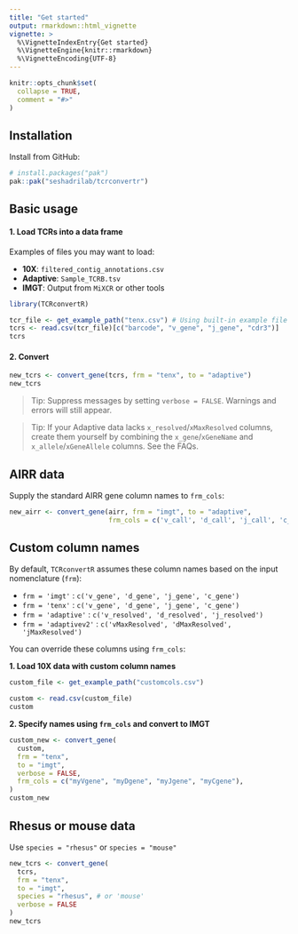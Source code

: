 ```yaml
---
title: "Get started"
output: rmarkdown::html_vignette
vignette: >
  %\VignetteIndexEntry{Get started}
  %\VignetteEngine{knitr::rmarkdown}
  %\VignetteEncoding{UTF-8}
---
```


```r
knitr::opts_chunk$set(
  collapse = TRUE,
  comment = "#>"
)
```

## Installation

Install from GitHub:

``` r
# install.packages("pak")
pak::pak("seshadrilab/tcrconvertr")
```

## Basic usage

#### 1. Load TCRs into a data frame

Examples of files you may want to load:

- **10X**: `filtered_contig_annotations.csv`
- **Adaptive**: `Sample_TCRB.tsv`
- **IMGT**: Output from `MiXCR` or other tools

```r
library(TCRconvertR)

tcr_file <- get_example_path("tenx.csv") # Using built-in example file
tcrs <- read.csv(tcr_file)[c("barcode", "v_gene", "j_gene", "cdr3")]
tcrs
```

####  2. Convert

```r
new_tcrs <- convert_gene(tcrs, frm = "tenx", to = "adaptive")
new_tcrs
```

> Tip: Suppress messages by setting `verbose = FALSE`. Warnings and errors will still appear.

> Tip: If your Adaptive data lacks `x_resolved`/`xMaxResolved` columns, create them yourself by combining the `x_gene`/`xGeneName` and `x_allele`/`xGeneAllele` columns. See the FAQs.


## AIRR data

Supply the standard AIRR gene column names to `frm_cols`:

```r
new_airr <- convert_gene(airr, frm = "imgt", to = "adaptive", 
                         frm_cols = c('v_call', 'd_call', 'j_call', 'c_call'))
```

## Custom column names

By default, `TCRconvertR` assumes these column names based on the input nomenclature (`frm`):

- `frm = 'imgt'` : `c('v_gene', 'd_gene', 'j_gene', 'c_gene')`
- `frm = 'tenx'` : `c('v_gene', 'd_gene', 'j_gene', 'c_gene')`
- `frm = 'adaptive'` : `c('v_resolved', 'd_resolved', 'j_resolved')`
- `frm = 'adaptivev2'` : `c('vMaxResolved', 'dMaxResolved', 'jMaxResolved')`

You can override these columns using `frm_cols`:

**1. Load 10X data with custom column names**

```r
custom_file <- get_example_path("customcols.csv")

custom <- read.csv(custom_file)
custom
```

**2. Specify names using `frm_cols` and convert to IMGT**

```r
custom_new <- convert_gene(
  custom,
  frm = "tenx",
  to = "imgt",
  verbose = FALSE,
  frm_cols = c("myVgene", "myDgene", "myJgene", "myCgene"),
)
custom_new
```

## Rhesus or mouse data

Use `species = "rhesus"` or `species = "mouse"`

```r
new_tcrs <- convert_gene(
  tcrs,
  frm = "tenx",
  to = "imgt",
  species = "rhesus", # or 'mouse'
  verbose = FALSE
)
new_tcrs
```


